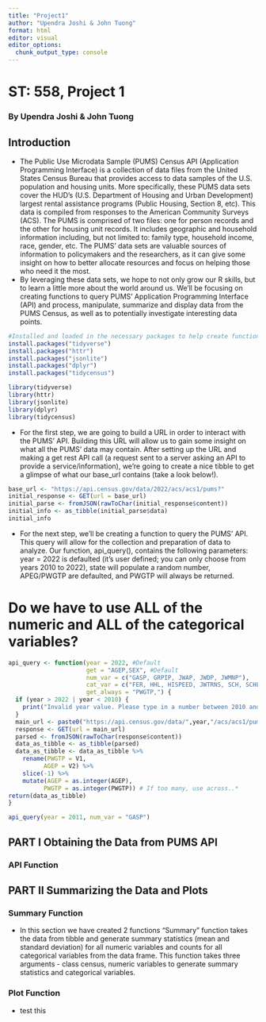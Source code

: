 ```yaml
---
title: "Project1"
author: "Upendra Joshi & John Tuong"
format: html
editor: visual
editor_options: 
  chunk_output_type: console
---
```


# ST: 558, Project 1

### By Upendra Joshi & John Tuong

## Introduction

-   The Public Use Microdata Sample (PUMS) Census API (Application Programming Interface) is a collection of data files from the United States Census Bureau that provides access to data samples of the U.S. population and housing units. More specifically, these PUMS data sets cover the HUD's (U.S. Department of Housing and Urban Development) largest rental assistance programs (Public Housing, Section 8, etc). This data is compiled from responses to the American Community Surveys (ACS). The PUMS is comprised of two files: one for person records and the other for housing unit records. It includes geographic and household information including, but not limited to: family type, household income, race, gender, etc. The PUMS' data sets are valuable sources of information to policymakers and the researchers, as it can give some insight on how to better allocate resources and focus on helping those who need it the most.  
-   By leveraging these data sets, we hope to not only grow our R skills, but to learn a little more about the world around us. We'll be focusing on creating functions to query PUMS' Application Programming Interface (API) and process, manipulate, summarize and display data from the PUMS Census, as well as to potentially investigate interesting data points.

```r
#Installed and loaded in the necessary packages to help create functions and manipulate/clean data.
install.packages("tidyverse")
install.packages("httr") 
install.packages("jsonlite") 
install.packages("dplyr")
install.packages("tidycensus")

library(tidyverse)
library(httr)
library(jsonlite)
library(dplyr)
library(tidycensus)
```

-   For the first step, we are going to build a URL in order to interact with the PUMS' API. Building this URL will allow us to gain some insight on what all the PUMS' data may contain. After setting up the URL and making a get rest API call (a request sent to a server asking an API to provide a service/information), we're going to create a nice tibble to get a glimpse of what our base_url contains (take a look below!).

```r
base_url <- "https://api.census.gov/data/2022/acs/acs1/pums?"
initial_response <- GET(url = base_url)
initial_parse <- fromJSON(rawToChar(initial_response$content))
initial_info <- as_tibble(initial_parse$data)
initial_info
```

-   For the next step, we'll be creating a function to query the PUMS' API. This query will allow for the collection and preparation of data to analyze. Our function, api_query(), contains the following parameters: year = 2022 is defaulted (it's user defined; you can only choose from years 2010 to 2022), state will populate a random number, APEG/PWGTP are defaulted, and PWGTP will always be returned.

# Do we have to use ALL of the numeric and ALL of the categorical variables?

```r
api_query <- function(year = 2022, #Default
                      get = "AGEP,SEX", #Default
                      num_var = c("GASP, GRPIP, JWAP, JWDP, JWMNP"),
                      cat_var = c("FER, HHL, HISPEED, JWTRNS, SCH, SCHL"),
                      get_always = "PWGTP,") {
  if (year > 2022 | year < 2010) {
    print("Invalid year value. Please type in a number between 2010 and 2022")
  }
  main_url <- paste0("https://api.census.gov/data/",year,"/acs/acs1/pums?get=",get_always, get)
  response <- GET(url = main_url) 
  parsed <- fromJSON(rawToChar(response$content))
  data_as_tibble <- as_tibble(parsed)
  data_as_tibble <- data_as_tibble %>% 
    rename(PWGTP = V1,
          AGEP = V2) %>%
    slice(-1) %>%
    mutate(AGEP = as.integer(AGEP),
          PWGTP = as.integer(PWGTP)) # If too many, use across..*
return(data_as_tibble)
}
```

```r
api_query(year = 2011, num_var = "GASP")
```

## PART I Obtaining the Data from PUMS API

### API Function

## PART II Summarizing the Data and Plots

### Summary Function

-   In this section we have created 2 functions "Summary" function takes the data from tibble and generate summary statistics (mean and standard deviation) for all numeric variables and counts for all categorical variables from the data frame. This function takes three arguments - class census, numeric variables to generate summary statistics and categorical variables.

### Plot Function

-   test this
